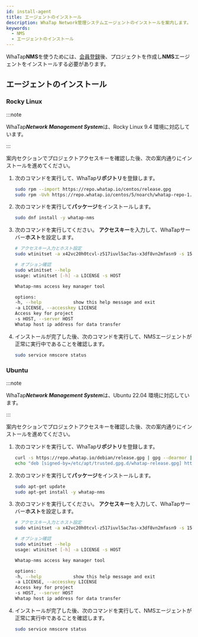 ```yaml
---
id: install-agent
title: エージェントのインストール
description: WhaTap Network管理システムエージェントのインストールを案内します。
keywords:
  - NMS
  - エージェントのインストール
---
```


WhaTap**NMS**を使うためには、[会員登録](https://www.whatap.io/ko/signup/)後、プロジェクトを作成し**NMS**エージェントをインストールする必要があります。


<Createprojectv2 />


<Accesskey />

## エージェントのインストール

<ImgLang img="nms-install-agent.png" desc="NMSエージェントのインストール" />

### Rocky Linux

:::note 

WhaTap***Network Management System***は、Rocky Linux 9.4 環境に対応しています。 

:::

<Cmdname sid="TTL07075" className="uitext" />案内セクションでプロジェクトアクセスキーを確認した後、次の案内通りにインストールを進めてください。

1. 次のコマンドを実行して、WhaTap**リポジトリ**を登録します。 

   ```bash
   sudo rpm --import https://repo.whatap.io/centos/release.gpg
   sudo rpm -Uvh https://repo.whatap.io/centos/5/noarch/whatap-repo-1.0-1.noarch.rpm
   ```

2. 次のコマンドを実行して**パッケージ**をインストールします。 

   ```bash
   sudo dnf install -y whatap-nms
   ```

3. 次のコマンドを実行してください。 **アクセスキー**を入力して、WhaTapサーバー**ホスト**を設定します。

   ```bash
   # アクセスキー入力とホスト設定 
   sudo wtinitset -a x42vc20h0tcvl-z517iuvl5ac7as-x3df8vn2mfasn9 -s 15.165.146.117

   # オプション確認
   sudo wtinitset --help
   usage: wtinitset [-h] -a LICENSE -s HOST

   Whatap-nms access key manager tool

   options:
   -h, --help            show this help message and exit
   -a LICENSE, --accesskey LICENSE
   Access key for project
   -s HOST, --server HOST
   Whatap host ip address for data transfer
   ```

4. インストールが完了した後、次のコマンドを実行して、NMSエージェントが正常に実行中であることを確認します。 

   ```bash
   sudo service nmscore status
   ```

### Ubuntu

:::note 

WhaTap***Network Management System***は、Ubuntu 22.04 環境に対応しています。 

:::

<Cmdname sid="TTL07075" className="uitext" />案内セクションでプロジェクトアクセスキーを確認した後、次の案内通りにインストールを進めてください。

1. 次のコマンドを実行して、WhaTap**リポジトリ**を登録します。 

   ```bash
   curl -s https://repo.whatap.io/debian/release.gpg | gpg --dearmor | sudo tee /etc/apt/trusted.gpg.d/whatap-release.gpg > /dev/null
   echo "deb [signed-by=/etc/apt/trusted.gpg.d/whatap-release.gpg] https://repo.whatap.io/debian unstable/" | sudo tee /etc/apt/sources.list.d/whatap.list
   ```

2. 次のコマンドを実行して**パッケージ**をインストールします。 

   ```bash
   sudo apt-get update
   sudo apt-get install -y whatap-nms
   ```

3. 次のコマンドを実行してください。 **アクセスキー**を入力して、WhaTapサーバー**ホスト**を設定します。

   ```bash
   # アクセスキー入力とホスト設定 
   sudo wtinitset -a x42vc20h0tcvl-z517iuvl5ac7as-x3df8vn2mfasn9 -s 15.165.146.117

   # オプション確認
   sudo wtinitset --help
   usage: wtinitset [-h] -a LICENSE -s HOST

   Whatap-nms access key manager tool

   options:
   -h, --help            show this help message and exit
   -a LICENSE, --accesskey LICENSE
   Access key for project
   -s HOST, --server HOST
   Whatap host ip address for data transfer
   ```

4. インストールが完了した後、次のコマンドを実行して、NMSエージェントが正常に実行中であることを確認します。 

   ```bash
   sudo service nmscore status
   ```
